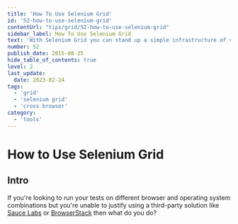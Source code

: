 ```yaml
---
title: 'How To Use Selenium Grid'
id: '52-how-to-use-selenium-grid'
contentUrl: "tips/grid/52-how-to-use-selenium-grid"
sidebar_label: How To Use Selenium Grid
text: 'With Selenium Grid you can stand up a simple infrastructure of various browsers on different operating systems to not only distribute test load, but also give you a diversity of browsers to work with.'
number: 52
publish_date: 2015-08-25
hide_table_of_contents: true
level: 2
last_update:
  date: 2023-02-24
tags:
  - 'grid'
  - 'selenium grid'
  - 'cross browser'
category:
  - 'tools'
---
```


# How to Use Selenium Grid

## Intro

If you're looking to run your tests on different browser and operating system combinations but you're unable to justify using
a third-party solution like [Sauce Labs](https://saucelabs.com/) or [BrowserStack](http://www.browserstack.com/) then what
do you do?


<DropdownMarkdown folderName='52-grid' />
